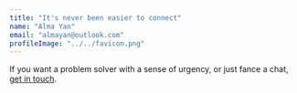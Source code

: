 ```yaml
---
title: "It's never been easier to connect"
name: "Alma Yan"
email: "almayan@outlook.com"
profileImage: "../../favicon.png"
---
```


If you want a problem solver with a sense of urgency, or just fance a chat, <a href="https://github.com/konstantinmuenster/gatsby-starter-portfolio-minimal" target="_blank" rel="nofollow noopener noreferrer" aria-label="External Link"><Underlining color={Theme.colors.tertiary} hoverColor={Theme.colors.secondary}>get in touch</Underlining></a>.